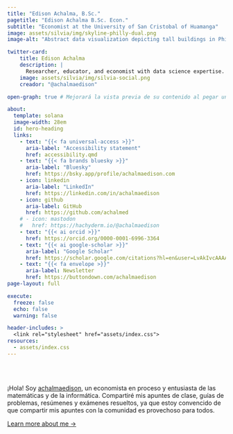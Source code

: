 ```yaml
---
title: "Edison Achalma, B.Sc."
pagetitle: "Edison Achalma B.Sc. Econ."
subtitle: "Economist at the University of San Cristobal of Huamanga"
image: assets/silvia/img/skyline-philly-dual.png
image-alt: "Abstract data visualization depicting tall buildings in Philadelphia as a circle. The text inside the circle reads Philadelphia Skyline"

twitter-card:
    title: Edison Achalma
    description: |
      Researcher, educator, and economist with data science expertise.
    image: assets/silvia/img/silvia-social.png
    creador: "@achalmaedison"

open-graph: true # Mejorará la vista previa de su contenido al pegar un enlace en aplicaciones como Slack, Discord, Facebook, LinkedIn y otras. 

about:
  template: solana
  image-width: 28em
  id: hero-heading
  links:
    - text: "{{< fa universal-access >}}"
      aria-label: "Accessibility statement"
      href: accessibility.qmd
    - text: "{{< fa brands bluesky >}}"
      aria-label: "Bluesky"
      href: https://bsky.app/profile/achalmaedison.com
    - icon: linkedin
      aria-label: "LinkedIn"
      href: https://linkedin.com/in/achalmaedison
    - icon: github
      aria-label: GitHub
      href: https://github.com/achalmed
    # - icon: mastodon
    #   href: https://hachyderm.io/@achalmaedison
    - text: "{{< ai orcid >}}"
      href: https://orcid.org/0000-0001-6996-3364
    - text: "{{< ai google-scholar >}}"
      aria-label: "Google Scholar"
      href: https://scholar.google.com/citations?hl=en&user=LvAkIvcAAAAJ
    - text: "{{< fa envelope >}}"
      aria-label: Newsletter
      href: https://buttondown.com/achalmaedison
page-layout: full

execute: 
  freeze: false
  echo: false
  warning: false

header-includes: >
  <link rel="stylesheet" href="assets/index.css">
resources:
  - assets/index.css
---
```


<br><br>


::: {#hero-heading}

¡Hola! Soy [achalmaedison](https://achalmaedison.netlify.app/resources/cv.pdf), un economista en proceso y entusiasta de las matemáticas y de la informática. Compartiré mis apuntes de clase, guías de problemas, resúmenes y exámenes resueltos, ya que estoy convencido de que compartir mis apuntes con la comunidad es provechoso para todos.

[Learn more about me &rarr;](/about){.about-links .subtitle}

:::